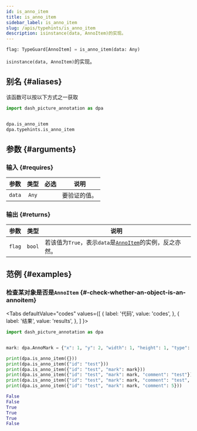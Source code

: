 ```yaml
---
id: is_anno_item
title: is_anno_item
sidebar_label: is_anno_item
slug: /apis/typehints/is_anno_item
description: isinstance(data, AnnoItem)的实现。
---
```





<APITopBar type="func" source="typehints.is_anno_item" />

```python
flag: TypeGuard[AnnoItem] = is_anno_item(data: Any)
```

`isinstance(data, AnnoItem)`的实现。

## 别名 {#aliases}

该函数可以按以下方式之一获取

```python
import dash_picture_annotation as dpa


dpa.is_anno_item
dpa.typehints.is_anno_item
```

## 参数 {#arguments}

### 输入 {#requires}

|  参数  | 类型  |               必选                | <center>说明</center> |
| :----: | :---: | :-------------------------------: | --------------------- |
| `data` | `Any` | <InlineIcon icon={vsiCheckIcon}/> | 要验证的值。          |

### 输出 {#returns}

|  参数  |  类型  | <center>说明</center>                                                      |
| :----: | :----: | :------------------------------------------------------------------------- |
| `flag` | `bool` | 若该值为`True`，表示`data`是[`AnnoItem`](./AnnoItem.mdx)的实例，反之亦然。 |

## 范例 {#examples}

### <IconObjType type="term"/> 检查某对象是否是`AnnoItem` {#-check-whether-an-object-is-an-annoitem}

<Tabs
  defaultValue="codes"
  values={[
    { label: '代码', value: 'codes', },
    { label: '结果', value: 'results', },
  ]
}>

<TabItem value="codes">

```python title="check_is_anno_item.py" showLineNumbers
import dash_picture_annotation as dpa


mark: dpa.AnnoMark = {"x": 1, "y": 2, "width": 1, "height": 1, "type": "RECT"}

print(dpa.is_anno_item({}))
print(dpa.is_anno_item({"id": "test"}))
print(dpa.is_anno_item({"id": "test", "mark": mark}))
print(dpa.is_anno_item({"id": "test", "mark": mark, "comment": "test"}))
print(dpa.is_anno_item({"id": "test", "mark": mark, "comment": "test", "x": 1}))
print(dpa.is_anno_item({"id": "test", "mark": mark, "comment": 5}))
```

</TabItem>

<TabItem value="results">

```python
False
False
True
True
True
False
```

</TabItem>

</Tabs>
